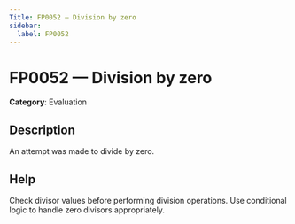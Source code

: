 ```yaml
---
Title: FP0052 — Division by zero
sidebar:
  label: FP0052
---
```


# FP0052 — Division by zero

**Category**: Evaluation

## Description

An attempt was made to divide by zero.

## Help

Check divisor values before performing division operations. Use conditional logic to handle zero divisors appropriately.
